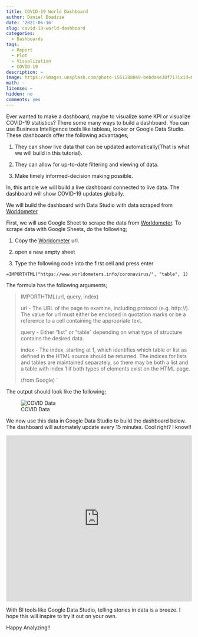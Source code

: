 ```yaml
---
title: COVID-19 World Dashboard
author: Daniel Boadzie
date: '2021-06-16'
slug: covid-19-world-dashboard
categories:
  - Dashboards
tags:
  - Report
  - Plot
  - Visualization
  - COVID-19
description: ~
image: https://images.unsplash.com/photo-1551288049-bebda4e38f71?ixid=MnwxMjA3fDB8MHxwaG90by1wYWdlfHx8fGVufDB8fHx8&ixlib=rb-1.2.1&auto=format&fit=crop&w=1050&q=80
math: ~
license: ~
hidden: no
comments: yes
---
```


Ever wanted to make a dashboard, maybe to visualize some KPI or visualize COVID-19 statistics? There some many ways to build a dashboard. You can use Business Intelligence tools like tableau, looker or Google Data Studio. These dashboards offer the following advantages;

1. They can show live data that can be updated automatically(That is what we will build in this tutorial).

2. They can allow for up-to-date filtering and viewing of data.

3. Make timely informed-decision making possible.


In, this article we will build a live dashboard connected to live data. The dashboard will show COVID-19  updates globally.


We will build the dashboard with Data Studio with data scraped from [Worldometer](https://www.worldometers.info/coronavirus/)

First, we will use Google Sheet to scrape the data from [Worldometer](https://www.worldometers.info/coronavirus/). To scrape data with Google Sheets, do the following;

1. Copy the [Worldometer](https://www.worldometers.info/coronavirus/) url.

2. open a new empty sheet

3. Type the following code into the first cell and press enter

```
=IMPORTHTML("https://www.worldometers.info/coronavirus/", "table", 1)
```

The formula has the following arguments;


> IMPORTHTML(url, query, index)
>
>url - The URL of the page to examine, including protocol (e.g. http://).
The value for url must either be enclosed in quotation marks or be a  reference to a cell containing the appropriate text.
>
>query - Either "list" or "table" depending on what type of structure 
contains the desired data.
>
>index - The index, starting at 1, which identifies which table or list as 
defined in the HTML source should be returned. 
The indices for lists and tables are maintained separately, so there may
be both a list and a table with index 1 if both types of elements exist on the HTML page.
>       
>(from Google)
`

The output should look like the following;

![COVID Data](./scrape_data.png?width=14)

We now use this data in Google Data Studio to build the dashboard below. The dashboard will automately update every 15 minutes. Cool right? I know!!

<iframe  width="100%" height="450" src="https://datastudio.google.com/embed/reporting/72ef05c3-0bca-498c-9dd7-a3b58ead7055/page/m3bPC" frameborder="0" style="border:0" allowfullscreen></iframe>


With BI tools like Google Data Studio, telling stories in data is a breeze. I hope this will inspire to try it out on your own.

Happy Analyzing!!
